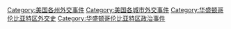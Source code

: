 [[Category:美国各州外交事件|Category:美国各州外交事件]]
[[Category:美国各城市外交事件|Category:美国各城市外交事件]]
[[Category:华盛顿哥伦比亚特区外交史|Category:华盛顿哥伦比亚特区外交史]]
[[Category:华盛顿哥伦比亚特区政治事件|Category:华盛顿哥伦比亚特区政治事件]]